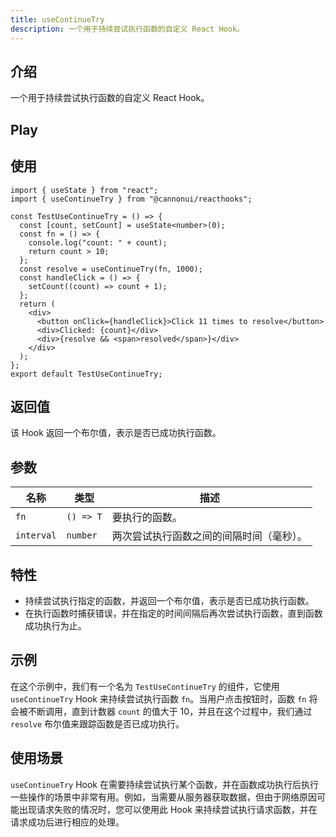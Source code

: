 ```yaml
---
title: useContinueTry
description: 一个用于持续尝试执行函数的自定义 React Hook。
---
```



## 介绍

一个用于持续尝试执行函数的自定义 React Hook。

## Play

<div style="margin-top: 3%;">
  <UseContinueTry client:visible />
</div>

## 使用

```tsx
import { useState } from "react";
import { useContinueTry } from "@cannonui/reacthooks";

const TestUseContinueTry = () => {
  const [count, setCount] = useState<number>(0);
  const fn = () => {
    console.log("count: " + count);
    return count > 10;
  };
  const resolve = useContinueTry(fn, 1000);
  const handleClick = () => {
    setCount((count) => count + 1);
  };
  return (
    <div>
      <button onClick={handleClick}>Click 11 times to resolve</button>
      <div>Clicked: {count}</div>
      <div>{resolve && <span>resolved</span>}</div>
    </div>
  );
};
export default TestUseContinueTry;
```

## 返回值

该 Hook 返回一个布尔值，表示是否已成功执行函数。

## 参数

| 名称       | 类型      | 描述                                     |
| ---------- | --------- | ---------------------------------------- |
| `fn`       | `() => T` | 要执行的函数。                           |
| `interval` | `number`  | 两次尝试执行函数之间的间隔时间（毫秒）。 |

## 特性

- 持续尝试执行指定的函数，并返回一个布尔值，表示是否已成功执行函数。
- 在执行函数时捕获错误，并在指定的时间间隔后再次尝试执行函数，直到函数成功执行为止。

## 示例

在这个示例中，我们有一个名为 `TestUseContinueTry` 的组件，它使用 `useContinueTry` Hook 来持续尝试执行函数 `fn`。当用户点击按钮时，函数 `fn` 将会被不断调用，直到计数器 `count` 的值大于 10，并且在这个过程中，我们通过 `resolve` 布尔值来跟踪函数是否已成功执行。

## 使用场景

`useContinueTry` Hook 在需要持续尝试执行某个函数，并在函数成功执行后执行一些操作的场景中非常有用。例如，当需要从服务器获取数据，但由于网络原因可能出现请求失败的情况时，您可以使用此 Hook 来持续尝试执行请求函数，并在请求成功后进行相应的处理。
